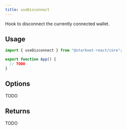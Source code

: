 ```yaml
---
title: useDisconnect
---
```


Hook to disconnect the currently connected wallet.

## Usage

```ts
import { useDisconnect } from "@starknet-react/core";

export function App() {
  // TODO
}
```

## Options

TODO

## Returns

TODO


